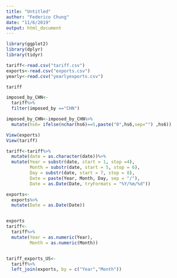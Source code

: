 ```yaml
---
title: "Untitled"
author: "Federico Chung"
date: "11/6/2019"
output: html_document
---
```


```r
library(ggplot2)
library(dplyr)
library(tidyr)
```

```r
tariff<-read.csv("tariff.csv")
exports<-read.csv("exports.csv")
yearly<-read.csv("yearlyexports.csv")
```

```r
tariff

imposed_by_CHN<-
  tariff%>%
  filter(imposed_by =="CHN")

imposed_by_CHN<-imposed_by_CHN%>%
  mutate(hs6= ifelse(nchar(hs6)==5,paste("0",hs6,sep="") ,hs6))
```

```r
View(exports)
View(tariff)

tariff<-tariff%>%
  mutate(date = as.character(date))%>%
  mutate(Year = substr(date, start = 1, stop =4),
         Month = substr(date, start = 5, stop = 6),
         Day = substr(date, start = 7, stop = 8),
         Date = paste(Year, Month, Day, sep = "/"),
         Date = as.Date(Date, tryFormats = "%Y/%m/%d"))

exports<-
  exports%>%
  mutate(Date = as.Date(Date))


exports
tariff<-
  tariff%>%
  mutate(Year = as.numeric(Year),
         Month = as.numeric(Month))


tariff_exports_US<-
  tariff%>%
  left_join(exports, by = c("Year","Month"))
```

